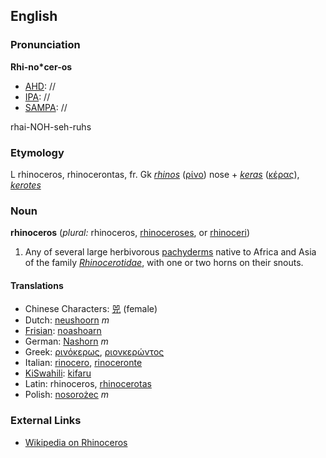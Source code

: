 ==English==
===Pronunciation===
'''Rhi-no*cer-os'''
*[[AHD]]: //
*[[IPA]]: //
*[[SAMPA]]: //
rhai-NOH-seh-ruhs

===Etymology===

L rhinoceros, rhinocerontas, fr. Gk ''[[rhinos]]'' ([[ρίνο]]) nose + ''[[keras]]'' ([[κέρας]]), ''[[kerotes]]'' 
===Noun===
'''rhinoceros''' (''plural:'' rhinoceros, [[rhinoceroses]], or [[rhinoceri]])

# Any of several large herbivorous [[pachyderm]]s native to Africa and Asia of the family ''[[Rhinocerotidae]]'', with one or two horns on their snouts.

====Translations====
*Chinese Characters: [[兕]] (female)
*Dutch: [[neushoorn]] ''m''
*[[Frisian]]: [[noashoarn]]
*German: [[Nashorn]] ''m''
*Greek: [[ρινόκερως]], [[ριονκερώντος]]
*Italian: [[rinocero]], [[rinoceronte]]
*[[KiSwahili]]: [[kifaru]]
*Latin: rhinoceros, [[rhinocerotas]]
*Polish: [[nosorożec]] ''m''

===External Links===

*[[wikipedia:en:Rhinoceros|Wikipedia on Rhinoceros]]